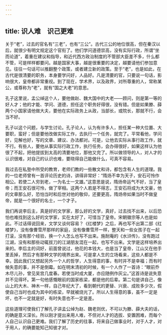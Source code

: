 ```yaml
---
---
---
```

title: 识人难　识己更难
---




关于“老”，过去的官名有“三老”，也有“三公”。古代三公的地位很高，但在秦汉以后，就很少有明文规定这个官衔了。他们学问道德崇高，没有实际行政，所谓“坐而论道”，着重在建议和指导，和近代西方政治制度的不管部大臣差不多，什么都不管，可是样样都要问。越是国家大事，越是很重要的决定，越要请他们参加意见。往往一句话可以推翻整个政策，或者建立新的政策。至于“老”，也是如此，在古代是很清要的职务，本身要学问好，人品好。凡是清要的官，只要说一句话，影响很大，皇帝都非常重视。到了现在，学术界，以及政界，对所尊重的人，常称某公，或尊称为“老”，就有“国之大老”的意思。

孔子这里说，孟公绰这个人，要他做赵、魏大国中的大老——顾问，则是第一等的好人才；他的才能、学问、道德，担任这个职务好得很，没有错。但是如果滕、薛两个小国家请他做大夫，要他在实际政务上从政，当部长，或院长，那就不行，会当不好。

孔子以这个问题，与学生讨论。孔子论人，认为有许多人，担任某一种大位置、大要职，蛮好；但是要他改做实际工作，去执行一个任务，就完了。平常看他，学问好，见解也好，写的文章、建议、办法都对。可是，让他去实际从事行政工作，就不行。有些人，要他从事实际行政工作，执行任务，会办得很好，如果这样认为他很了不起，把他提拔到太高的清要地位，那他又完了。所以做领导的人，对人才的认识很难，对自己的认识也难，要晓得自己能做什么，可真不容易。

我过去在私塾中所受的教育，老师们教的一些散文和诗，都包含有人生的道理。我的一位老师曾有一首评论历史的诗，讲得非常好：“隋炀不幸为天子，安石可怜作相公。若使二人穷到老，一为名士一文雄。”这意思是说，隋炀帝运气不好，当了皇帝；而王安石很可怜，做了宰相。这两个人若是不得志，王安石将成为大文豪，他的文章那么好，恐怕当时和后世对他的敬仰，还要更高，隋炀帝如果当时不做皇帝，就是一个很好的名士，一个才子。

我们再说李后主，真是好的文学家，那么好的文学，真好，过去找不出来，以后恐怕也难找到这么好的文学家，实在太好了，可惜当了皇帝。宋朝徽宗等人也是如此。不过话得说回来，文学又谈何容易？《红楼梦》之后，再也写不出第二部《红楼梦》，没有像曹雪芹那样的家庭，没有像曹雪芹一样，整天和一些女孩子在一起打滚，没有那个经验，换一个人怎么也写不出来。施耐庵的《水浒传》，没有跑过江湖，没有和那些动辄拔刀的江湖朋友混在一起，也写不出来。文学是这样培养出来的。李后主的词好，前面曾说过，他花的本钱大，也是当了皇帝，江山又在他手里丢掉，然后才有那种文学的境界出来。可是拿人生的立场看来，这些人都是不幸。因此我们又想起另外一个人的哲学，人生得意的事，有时并不是幸福；而有时候失意的事，并不是倒霉。如在明末清初的时候，有一个人作了一首诗：“眼前乔木尽儿孙，曾见吴宫几度春。若使当时成大厦，亦应随例作灰尘。”这首诗是说失意并不见得坏。第一句他感慨眼前的国家栋梁，都是他的后辈。第二句是讲自己，像山上的大木、神木一样，自己年纪大了，看到朝代的更替、兴衰、成败多少次，假使自己当时也成为其中的栋梁，早就被烧光了。所以人生得意的事，虽不一定是坏，也不一定就是好，有时失意也不一定是差。

这些道理可使我们了解孔子讲孟公绰为赵、魏老则优，不可以为滕、薛大夫的话，的确是意义深长。所以刚才提出来用人难，不但对人才的选拔、安置困难，而每个人自己认识自己更难。我们了解了历史的往事，将来自己做事业时，对于人才，对于用人，的确要能知己知彼才对。